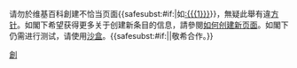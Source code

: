 {{{icon|[[File:Information orange.svg|25px|link=]] }}}请勿於维基百科創建不恰当页面{{<includeonly>safesubst:</includeonly>#if:{{{1|}}}|如[[:{{{1}}}]]}}，無疑此舉有違[[Wikipedia:方针与指引|方针]]。如閣下希望获得更多关于创建新条目的信息，請參閱[[Help:创建新页面|如何创建新页面]]。如閣下仍需进行测试，请使用[[Wikipedia:沙盒|沙盒]]。{{<includeonly>safesubst:</includeonly>#if:{{{2|}}}|{{{2}}}|敬希合作。}}<!-- Template:uw-create2 --><noinclude>
{{Templatesnotice|series = uw-create|s1=uw-c2|max = 5}}
[[Category:用戶警告模板|創]]
</noinclude>